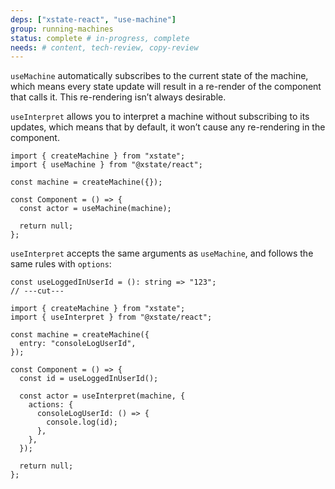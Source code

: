 ```yaml
---
deps: ["xstate-react", "use-machine"]
group: running-machines
status: complete # in-progress, complete
needs: # content, tech-review, copy-review
---
```


`useMachine` automatically subscribes to the current state of the machine, which means every state update will result in a re-render of the component that calls it. This re-rendering isn’t always desirable.

`useInterpret` allows you to interpret a machine without subscribing to its updates, which means that by default, it won’t cause any re-rendering in the component.

```tsx twoslash
import { createMachine } from "xstate";
import { useMachine } from "@xstate/react";

const machine = createMachine({});

const Component = () => {
  const actor = useMachine(machine);

  return null;
};
```

 `useInterpret` accepts the same arguments as `useMachine`, and follows the same rules with `options`:

```tsx twoslash
const useLoggedInUserId = (): string => "123";
// ---cut---

import { createMachine } from "xstate";
import { useInterpret } from "@xstate/react";

const machine = createMachine({
  entry: "consoleLogUserId",
});

const Component = () => {
  const id = useLoggedInUserId();

  const actor = useInterpret(machine, {
    actions: {
      consoleLogUserId: () => {
        console.log(id);
      },
    },
  });

  return null;
};
```
